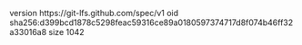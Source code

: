 version https://git-lfs.github.com/spec/v1
oid sha256:d399bcd1878c5298feac59316ce89a0180597374717d8f074b46ff32a33016a8
size 1042
